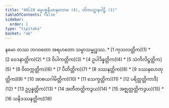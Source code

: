 ```yaml
---
title: "40ပ်19 ဓမ္မပစ္စနီယာနုလောမ (4), တိကပဋ္ဌာနပါဠိ (1)"
tableOfContents: false
sidebar:
  order: 1
type: "tipitaka"
basket: "ab"
---
```


<Paragraph number="1" type="center">
နမော တဿ ဘဂဝတော အရဟတော သမ္မာသမ္ဗုဒ္ဓဿ.

</Paragraph>

<TableOfContents>
* [1 ကုသလတ္တိက](1)
* [2 ဝေဒနာတ္တိက](2)
* [3 ဝိပါကတ္တိက](3)
* [4 ဥပါဒိန္နတ္တိက](4)
* [5 သံကိလိဋ္ဌတ္တိက](5)
* [6 ဝိတက္ကတ္တိက](6)
* [7 ပီတိတ္တိက](7)
* [8 ဒဿနတ္တိက](8)
* [9 ဒဿနဟေတုတ္တိက](9)
* [10 အာစယဂါမိတ္တိက](10)
* [11 သေက္ခတ္တိက](11)
* [12 ပရိတ္တတ္တိကာဒိ](12)
* [13 ဥပ္ပန္နတ္တိက](13)
* [14 အတီတတ္တိကဒွယ](14)
* [15 အဇ္ဈတ္တတ္တိကဒွယ](15)
* [16 သနိဒဿနတ္တိက](16)
</TableOfContents>